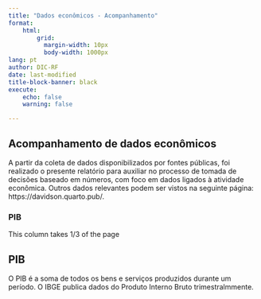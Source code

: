 ```yaml
---
title: "Dados econômicos - Acompanhamento"
format: 
    html:
        grid: 
          margin-width: 10px
          body-width: 1000px
lang: pt
author: DIC-RF
date: last-modified
title-block-banner: black
execute: 
    echo: false
    warning: false     

---
```


## Acompanhamento de dados econômicos

A partir da coleta de dados disponibilizados por fontes públicas, foi realizado o presente relatório para auxiliar no processo de tomada de decisões baseado em números, com foco em dados ligados à atividade econômica. Outros dados relevantes podem ser vistos na seguinte página: https://davidson.quarto.pub/.

### PIB

::: {.grid}

::: {.g-col-8}
This column takes 1/3 of the page
:::

::: {.g-col-4}

::: {.callout-important}
## PIB
O PIB é a soma de todos os bens e serviços produzidos durante um período. O IBGE publica dados do Produto Interno Bruto trimestralmmente.
:::


:::

:::